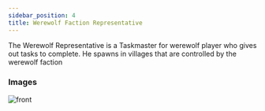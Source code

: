 ```yaml
---
sidebar_position: 4
title: Werewolf Faction Representative
---
```



The Werewolf Representative is a Taskmaster for werewolf player who gives out tasks to complete.
He spawns in villages that are controlled by the werewolf faction


### Images
<img src={image} width={400} alt="front"/>